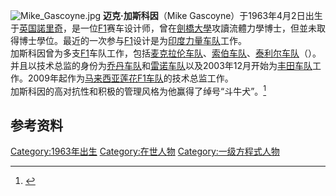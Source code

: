 {{noteTA
|1=zh-cn:乔丹; zh-hk:佐敦; zh-tw:喬丹
}}
[[File:Mike_Gascoyne.jpg|thumb]]
'''迈克·加斯科因'''（Mike Gascoyne）于1963年4月2日出生于[[英国|英国]][[諾里奇|諾里奇]]，是一位[[F1|F1]]赛车设计师，曾在[[劍橋大學|劍橋大學]]攻讀流體力學博士，但並未取得博士學位。最近的一次参与[[F1|F1]]设计是为[[印度力量车队|印度力量车队]]工作。<br/>
加斯科因曾为多支[[F1|F1]]车队工作，包括[[迈凯轮车队|麦克拉伦车队]]、[[索伯车队|索伯车队]]、[[泰利尔车队|泰利尔车队]]（{{lang|en|Tyrrell Racing}}）。并且以技术总监的身份为[[乔丹车队|乔丹车队]]和[[雷诺车队|雷诺车队]]以及2003年12月开始为[[丰田车队|丰田车队]]工作。2009年起作为[[马来西亚|马来西亚]][[莲花F1车队|莲花F1车队]]的技术总监工作。<br/>
加斯科因的高对抗性和积极的管理风格为他赢得了绰号“斗牛犬”。<ref>{{en}}{{cite web|url=http://motorracing.blogspot.com/2006/04/exit-gascoyne.html|title=Motor Racing Journal: Exit Gascoyne|accessdate=2009-08-24|publisher=blogspot.com}}</ref>





== 参考资料 ==
{{reflist|2}}
<div class="references-small">
<references />
</div>

{{卡特漢姆車隊}}
{{貝納通車隊}}
{{喬丹車隊}}
[[Category:1963年出生|Category:1963年出生]]
[[Category:在世人物|Category:在世人物]]
[[Category:一级方程式人物|Category:一级方程式人物]]